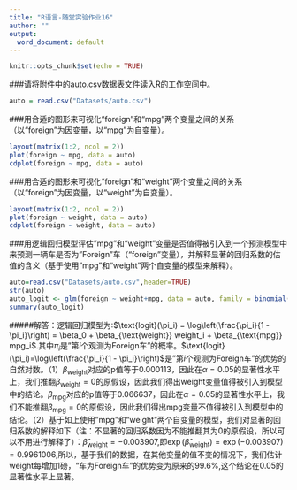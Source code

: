 ```yaml
---
title: "R语言-随堂实验作业16"
author: ""
output:
  word_document: default
---
```

```r
knitr::opts_chunk$set(echo = TRUE)
```
###请将附件中的auto.csv数据表文件读入R的工作空间中。
```r
auto = read.csv("Datasets/auto.csv")
```

###用合适的图形来可视化“foreign"和“mpg”两个变量之间的关系（以“foreign"为因变量，以“mpg”为自变量）。
```r
layout(matrix(1:2, ncol = 2))
plot(foreign ~ mpg, data = auto)
cdplot(foreign ~ mpg, data = auto)
```


###用合适的图形来可视化“foreign"和“weight”两个变量之间的关系（以“foreign"为因变量，以“weight”为自变量）。
```r
layout(matrix(1:2, ncol = 2))
plot(foreign ~ weight, data = auto)
cdplot(foreign ~ weight, data = auto)
```



###用逻辑回归模型评估"mpg"和“weight"变量是否值得被引入到一个预测模型中来预测一辆车是否为"Foreign"车（"foreign"变量），并解释显著的回归系数的估值的含义（基于使用"mpg"和“weight"两个自变量的模型来解释）。
```r
auto=read.csv("Datasets/auto.csv",header=TRUE)
str(auto)
auto_logit <- glm(foreign ~ weight+mpg, data = auto, family = binomial())
summary(auto_logit)
```

#####解答：逻辑回归模型为:$\text{logit}(\pi_i) = \log\left(\frac{\pi_i}{1 - \pi_i}\right) = \beta_0 + \beta_{\text{weight}} weight_i + \beta_{\text{mpg}} mpg_i$.其中$\pi_i$是"第$i$个观测为Foreign车"的概率。$\text{logit}(\pi_i)=\log\left(\frac{\pi_i}{1 - \pi_i}\right)$是"第$i$个观测为Foreign车"的优势的自然对数。（1）$\beta_{\text{weight}}$对应的p值等于0.000113，因此在$\alpha=0.05$的显著性水平上，我们推翻$\beta_{\text{weight}}=0$的原假设，因此我们得出weight变量值得被引入到模型中的结论。$\beta_{\text{mpg}}$对应的p值等于0.066637，因此在$\alpha=0.05$的显著性水平上，我们不能推翻$\beta_{\text{mpg}}=0$的原假设，因此我们得出mpg变量不值得被引入到模型中的结论。（2）基于如上使用"mpg"和“weight"两个自变量的模型，我们对显著的回归系数的解释如下（注：不显著的回归系数因为不能推翻其为0的原假设，所以可以不用进行解释了）：$\hat\beta_{\text{weight}}=-0.003907$,即$\exp(\hat\beta_{\text{weight}})=\exp(-0.003907)=0.9961006$,所以，基于我们的数据，在其他变量的值不变的情况下，我们估计weight每增加1磅，“车为Foreign车”的优势变为原来的99.6%,这个结论在0.05的显著性水平上显著。

